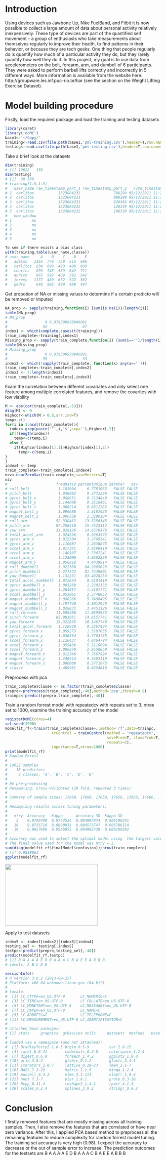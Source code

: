 <!--
%\VignetteEngine{knitr::knitr}
%\VignetteIndexEntry{Project report}
-->
# Introduction 
Using devices such as Jawbone Up, Nike FuelBand, and Fitbit it is now possible to collect a large amount of data about personal activity relatively inexpensively. These type of devices are part of the quantified self movement – a group of enthusiasts who take measurements about themselves regularly to improve their health, to find patterns in their behavior, or because they are tech geeks. One thing that people regularly do is quantify how much of a particular activity they do, but they rarely quantify how well they do it. In this project, my goal is to use data from accelerometers on the belt, forearm, arm, and dumbell of 6 participants. They were asked to perform barbell lifts correctly and incorrectly in 5 different ways. More information is available from the website here: http://groupware.les.inf.puc-rio.br/har (see the section on the Weight Lifting Exercise Dataset). 

# Model building procedure 

Firstly, load the required package and load the training and testing datasets
```r
library(caret)
library('doMC')
base1<-'~/Copy/'
training<-read.csv(file.path(base1,'pml-training.csv'),header=T,row.names=1)
testing<-read.csv(file.path(base1,'pml-testing.csv'),header=T,row.names=1)
```
Take a brief look at the datasets
```r
dim(training)
# [1] 19622   159
dim(testing)
# [1]  20 159
# training[1:5,1:5]
#   user_name raw_timestamp_part_1 raw_timestamp_part_2   cvtd_timestamp
# 1  carlitos           1323084231               788290 05/12/2011 11:23
# 2  carlitos           1323084231               808298 05/12/2011 11:23
# 3  carlitos           1323084231               820366 05/12/2011 11:23
# 4  carlitos           1323084232               120339 05/12/2011 11:23
# 5  carlitos           1323084232               196328 05/12/2011 11:23
#   new_window
# 1         no
# 2         no
# 3         no
# 4         no
# 5         no
```
```r
To see if there exists a bias class
with(training,table(user_name,classe))
# user_name     A    B    C    D    E
#   adelmo   1165  776  750  515  686
#   carlitos  834  690  493  486  609
#   charles   899  745  539  642  711
#   eurico    865  592  489  582  542
#   jeremy   1177  489  652  522  562
#   pedro     640  505  499  469  497
```
Get propotion of NA or missing values to determine if a certain predicto will be removed or imputed
```r
NA_prop <- sapply(training,function(i) {sum(is.na(i))/length(i)})
table(NA_prop)
# NA_prop
#                 0 0.979308938946081 
#                92                67 
index1 <- which(complete.cases(t(training)))
train_complete<-training[,index1]
Missing_prop <- sapply(train_complete,function(i) {sum(i=='')/length(i)})
table(Missing_prop)
# Missing_prop
#                 0 0.979308938946081 
#                59                33 
index2 <- which(!sapply(train_complete, function(x) any(x=='')))
train_complete<-train_complete[,index2]
index3 <- 7:length(index2)
train_complete<-train_complete[,index3]
```
Exam the correlation between different covariates and only select one feature among multiple correlated features, and remove the covarites with low viability 
```r
M <- abs(cor(train_complete[,-53]))
diag(M) <- 0
Highcor<-which(M > 0.8,arr.ind=T)
temp<-c()
for(i in 1:ncol(train_complete)){
  index<-grep(paste('^',i,'$',sep=''),Highcor[,2])
  if(!length(index))
    temp<-c(temp,i)
  else {
    if(Highcor[index[1],1]>Highcor[index[1],2])
      temp<-c(temp,i)
}
}
index4 <- temp 
train_complete<-train_complete[,index4]
nzv<-nearZeroVar(train_complete,saveMetrics=T)
nzv
#                      freqRatio percentUnique zeroVar   nzv
# roll_belt             1.101904     6.7781062   FALSE FALSE
# pitch_belt            1.036082     9.3772296   FALSE FALSE
# gyros_belt_x          1.058651     0.7134849   FALSE FALSE
# gyros_belt_y          1.144000     0.3516461   FALSE FALSE
# gyros_belt_z          1.066214     0.8612782   FALSE FALSE
# magnet_belt_y         1.099688     1.5187035   FALSE FALSE
# magnet_belt_z         1.006369     2.3290184   FALSE FALSE
# roll_arm             52.338462    13.5256345   FALSE FALSE
# pitch_arm            87.256410    15.7323412   FALSE FALSE
# yaw_arm              33.029126    14.6570176   FALSE FALSE
# total_accel_arm       1.024526     0.3363572   FALSE FALSE
# gyros_arm_x           1.015504     3.2769341   FALSE FALSE
# gyros_arm_z           1.110687     1.2638875   FALSE FALSE
# accel_arm_x           1.017341     3.9598410   FALSE FALSE
# accel_arm_y           1.140187     2.7367241   FALSE FALSE
# accel_arm_z           1.128000     4.0362858   FALSE FALSE
# magnet_arm_y          1.056818     4.4439914   FALSE FALSE
# roll_dumbbell         1.022388    84.2065029   FALSE FALSE
# pitch_dumbbell        2.277372    81.7449801   FALSE FALSE
# yaw_dumbbell          1.132231    83.4828254   FALSE FALSE
# total_accel_dumbbell  1.072634     0.2191418   FALSE FALSE
# gyros_dumbbell_x      1.003268     1.2282132   FALSE FALSE
# gyros_dumbbell_y      1.264957     1.4167771   FALSE FALSE
# accel_dumbbell_y      1.053061     2.3748853   FALSE FALSE
# magnet_dumbbell_x     1.098266     5.7486495   FALSE FALSE
# magnet_dumbbell_y     1.197740     4.3012945   FALSE FALSE
# magnet_dumbbell_z     1.020833     3.4451126   FALSE FALSE
# roll_forearm         11.589286    11.0895933   FALSE FALSE
# pitch_forearm        65.983051    14.8557741   FALSE FALSE
# yaw_forearm          15.322835    10.1467740   FALSE FALSE
# total_accel_forearm   1.128928     0.3567424   FALSE FALSE
# gyros_forearm_x       1.059273     1.5187035   FALSE FALSE
# gyros_forearm_y       1.036554     3.7763735   FALSE FALSE
# accel_forearm_x       1.126437     4.0464784   FALSE FALSE
# accel_forearm_y       1.059406     5.1116094   FALSE FALSE
# accel_forearm_z       1.006250     2.9558659   FALSE FALSE
# magnet_forearm_x      1.012346     7.7667924   FALSE FALSE
# magnet_forearm_y      1.246914     9.5403119   FALSE FALSE
# magnet_forearm_z      1.000000     8.5771073   FALSE FALSE
# classe                1.469581     0.0254816   FALSE FALSE
```
Preprocess with pca
```r
train_complete$classe <- as.factor(train_complete$classe)
prepro<-preProcess(train_complete[,-40],method='pca',thresh=0.9)
trainpc<-predict(prepro,train_complete[,-40])
```
Train a random forrest model with repeatedcv with repeats set to 3, ntree set to 1000, examine the training accuracy of the model 
```r
registerDoMC(cores=4)
set.seed(1990)
modelfit_rf<-train(train_complete$classe~.,method='rf',data=trainpc,
                     trControl = trainControl(method = "repeatedcv", 
                                              savePred=T, classProb=T,
                                              repeats=3), 
                     importance=T,ntree=1000)
print(modelfit_rf)
# Random Forest 
# 
# 19622 samples
#    18 predictors
#     5 classes: 'A', 'B', 'C', 'D', 'E' 
# 
# No pre-processing
# Resampling: Cross-Validated (10 fold, repeated 3 times) 
# 
# Summary of sample sizes: 17660, 17660, 17658, 17658, 17659, 17660, ... 
# 
# Resampling results across tuning parameters:
# 
#   mtry  Accuracy   Kappa      Accuracy SD  Kappa SD   
#    2    0.9796490  0.9742524  0.004897974  0.006196241
#   10    0.9755716  0.9690931  0.004573747  0.005786154
#   19    0.9657696  0.9566855  0.004892738  0.006190292
# 
# Accuracy was used to select the optimal model using  the largest value.
# The final value used for the model was mtry = 2.
sum(diag(modelfit_rf$finalModel$confusion))/nrow(train_complete)
# [1] 0.9818061
ggplot(modelfit_rf)
```
<img src="fig/modelfit_rf_tune.png" height="200px" width="300px" />

Apply to test datasets
```r
index5 <- index1[index2][index3][index4]
testing_sel <- testing[,index5]
testpc<-predict(prepro,testing_sel[,-40])
predict(modelfit_rf,testpc)
# [1] B A A A A E D B A A A C B A E E A B B B
# Levels: A B C D E
```
```r
sessionInfo()
# R version 3.0.2 (2013-09-25)
# Platform: x86_64-unknown-linux-gnu (64-bit)
# 
# locale:
#  [1] LC_CTYPE=en_US.UTF-8       LC_NUMERIC=C              
#  [3] LC_TIME=en_US.UTF-8        LC_COLLATE=en_US.UTF-8    
#  [5] LC_MONETARY=en_US.UTF-8    LC_MESSAGES=en_US.UTF-8   
#  [7] LC_PAPER=en_US.UTF-8       LC_NAME=C                 
#  [9] LC_ADDRESS=C               LC_TELEPHONE=C            
# [11] LC_MEASUREMENT=en_US.UTF-8 LC_IDENTIFICATION=C       
# 
# attached base packages:
# [1] stats     graphics  grDevices utils     datasets  methods   base     
# 
# loaded via a namespace (and not attached):
#  [1] BradleyTerry2_1.0-5 brglm_0.5-9         car_2.0-22         
#  [4] caret_6.0-41        codetools_0.2-8     colorspace_1.2-4   
#  [7] digest_0.6.8        foreach_1.4.2       ggplot2_1.0.0      
# [10] grid_3.0.2          gtable_0.1.2        gtools_3.4.1       
# [13] iterators_1.0.7     lattice_0.20-23     lme4_1.1-7         
# [16] MASS_7.3-29         Matrix_1.1-5        minqa_1.2.4        
# [19] munsell_0.4.2       nlme_3.1-111        nloptr_1.0.4       
# [22] nnet_7.3-7          plyr_1.8.1          proto_0.3-10       
# [25] Rcpp_0.11.4         reshape2_1.4.1      rpart_4.1-3        
# [28] scales_0.2.4        splines_3.0.2       stringr_0.6.2     
```
# Conclusion 
I firstly removed features that are mostly missing across all training samples. Then, I also remove the features that are correlated or have near zero variance. After this, I applied PCA based method to preprocess all the remaining features to reduce complexity for random forrest model tuning. The training set accuracy is very high (0.98). I expect the accuracy to decrease or the out of sample error to increase. The prediction outcomes for the testsets are B A A A A E D B A A A C B A E E A B B B